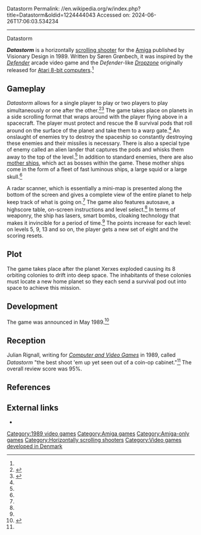 Datastorm
Permalink: //en.wikipedia.org/w/index.php?title=Datastorm&oldid=1224444043
Accessed on: 2024-06-26T17:06:03.534234



------
Datastorm
{{About|the 1989 video game|the software company|Datastorm Technologies, Inc.}}
{{refimprove|date=March 2018}}
{{Short description|1989 shooter video game}}
{{Infobox video game
| title = Datastorm
| image = Datastorm Cover.jpg
| developer = Visionary Design Technologies
| publisher = Visionary Design Technologies
| platforms = [[Amiga]]
| released = {{Video game release|NA|1989}}
| genre = [[Scrolling shooter]]
| modes = [[Single-player video game|Single-player]], [[Multiplayer video game|multiplayer]]
| programmer = Søren Grønbech
| composer = Timm Engels
}}

'''''Datastorm''''' is a horizontally [[scrolling shooter]] for the [[Amiga]] published by Visionary Design in 1989. Written by Søren Grønbech, it was inspired by the ''[[Defender (arcade game)|Defender]]'' arcade video game and the ''Defender''-like ''[[Dropzone]]'' originally released for [[Atari 8-bit computers]].<ref name="sodan"/>

==Gameplay==
''Datastorm'' allows for a single player to play or two players to play simultaneously or one after the other.<ref name=":0">{{Cite book|url=https://archive.org/details/ACEIssue22Jul89|title=ACE Issue 22 Jul 89|last=Dillon|first=Tony|date=July 1989|pages=[https://archive.org/details/ACEIssue22Jul89/page/n35 36]|language=en}}</ref><ref name=":1">{{Cite book|url=https://archive.org/details/COMPUTEs_Amiga_Resource_Volume_1_Number_4_1989-10_COMPUTE_Publications_US|title=COMPUTE!'s Amiga Resource - Volume 1 Number 4 (1989-10)(COMPUTE! Publications)(US)|date=October 1989|pages=[https://archive.org/details/COMPUTEs_Amiga_Resource_Volume_1_Number_4_1989-10_COMPUTE_Publications_US/page/n85 84]}}</ref> The game takes place on planets in a side scrolling format that wraps around with the player flying above in a spacecraft. The player must protect and rescue the 8 survival pods that roll around on the surface of the planet and take them to a warp gate.<ref name=":1" /> An onslaught of enemies try to destroy the spaceship so constantly destroying these enemies and their missiles is necessary. There is also a special type of enemy called an alien lander that captures the pods and whisks them away to the top of the level.<ref name="cvg" /> In addition to standard enemies, there are also [[Mother ship|mother ships]], which act as bosses within the game. These mother ships come in the form of a fleet of fast luminous ships, a large squid or a large skull.<ref name=":0" />

A radar scanner, which is essentially a mini-map is presented along the bottom of the screen and gives a complete view of the entire planet to help keep track of what is going on.<ref name="cvg" /> The game also features autosave, a highscore table, on-screen instructions and level select.<ref name="cvg" /> In terms of weaponry, the ship has lasers, smart bombs, cloaking technology that makes it invincible for a period of time.<ref name="cvg" /> The points increase for each level: on levels 5, 9, 13 and so on, the player gets a new set of eight and the scoring resets.

== Plot ==
The game takes place after the planet Xerxes exploded causing its 8 orbiting colonies to drift into deep space. The inhabitants of these colonies must locate a new home planet so they each send a survival pod out into space to achieve this mission. 

==Development==
The game was announced in May 1989.<ref>{{cite web|url=https://archive.org/details/Info_Issue_26_1989-05_Info_Publications_US/page/n65/mode/2up|title=Show Report|magazine=[[.info (magazine)|.info]]|page=65|date=May 1989|accessdate=November 12, 2022}}</ref>

==Reception==
{{Video game reviews
|rev1=''[[C-lehti]]''
|rev1Score=4/5<ref>{{cite web|url=https://archive.org/details/C-Lehti-1989-4/page/n55/mode/2up|title=Datastorm|magazine=[[C-lehti]]|language=fi|page=57|date=April 1989|accessdate=November 13, 2022}}</ref>
}}
Julian Rignall, writing for ''[[Computer and Video Games]]'' in 1989, called ''Datastorm'' "the best shoot 'em up yet seen out of a coin-op cabinet."<ref name="cvg"/> The overall review score was 95%.

==References==
{{reflist|refs=
<ref name="sodan">{{cite web|title=Datastorm|last1=Grønbech|first1=Søren |url=http://www.sodan.dk/oldbits/oldbits.html|website=sodan.dk}}</ref>
<ref name="cvg">{{cite magazine|last1=Rignall|first1=Julian|title=Datastorm|journal=Computer and Video Games|issue=July 1989|page=17|url=https://archive.org/stream/cvg-magazine-093/CVG_093_Jul_1989#page/n15/mode/2up}}</ref>
}}

==External links==
* {{Lemon Amiga game|id=307}}

[[Category:1989 video games]]
[[Category:Amiga games]]
[[Category:Amiga-only games]]
[[Category:Horizontally scrolling shooters]]
[[Category:Video games developed in Denmark]]


{{scroll-shooter-videogame-stub}}